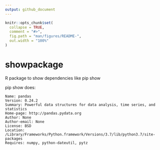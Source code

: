 ```yaml
---
output: github_document
---
```


<!-- README.md is generated from README.Rmd. Please edit that file -->

```r
knitr::opts_chunk$set(
  collapse = TRUE,
  comment = "#>",
  fig.path = "man/figures/README-",
  out.width = "100%"
)
```
# showpackage

<!-- badges: start -->
<!-- badges: end -->

R package to show dependencies like pip show


pip show does:

```
Name: pandas
Version: 0.24.2
Summary: Powerful data structures for data analysis, time series, and statistics
Home-page: http://pandas.pydata.org
Author: None
Author-email: None
License: BSD
Location: /Library/Frameworks/Python.framework/Versions/3.7/lib/python3.7/site-packages
Requires: numpy, python-dateutil, pytz
```
